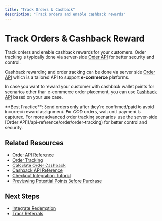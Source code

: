 ```yaml
---
title: "Track Orders & Cashback"
description: "Track orders and enable cashback rewards"
---
```


# Track Orders & Cashback Reward

Track orders and enable cashback rewards for your customers. Order tracking is typically done via server-side [Order API](/api-reference/order/order-tracking) for better security and control.

Cashback rewarding and order tracking can be done via server side [Order API](/api-reference/order/order-tracking) which is a tailored API to support **e-commerce** platforms.

In case you want to reward your customer with cashback wallet points for scenarios other than e-commerce order placement, you can use [Cashback API](/api-reference/transactions/cashback-and-redemptions/cashback) based on your use case.

<Warning>
**Best Practice**: Send orders only after they're confirmed/paid to avoid incorrect reward assignment. For COD orders, wait until payment is captured.
</Warning>

<Info>
For more advanced order tracking scenarios, use the server-side [Order API](/api-reference/order/order-tracking) for better control and security.
</Info>

## Related Resources

- [Order API Reference](/api-reference/order/order)
- [Order Tracking](/api-reference/order/order-tracking)
- [Calculate Order Cashback](/api-reference/order/calculate-order-cashback)
- [Cashback API Reference](/api-reference/transactions/cashback-and-redemptions/cashback)
- [Checkout Integration Tutorial](/tutorials/checkout-integration)
- [Previewing Potential Points Before Purchase](/tutorials/previewing-potential-points-before-purchase)

## Next Steps

- [Integrate Redemption](/installation-guide/react-native-v3/integrate-redemption)
- [Track Referrals](/installation-guide/react-native-v3/track-referrals)


